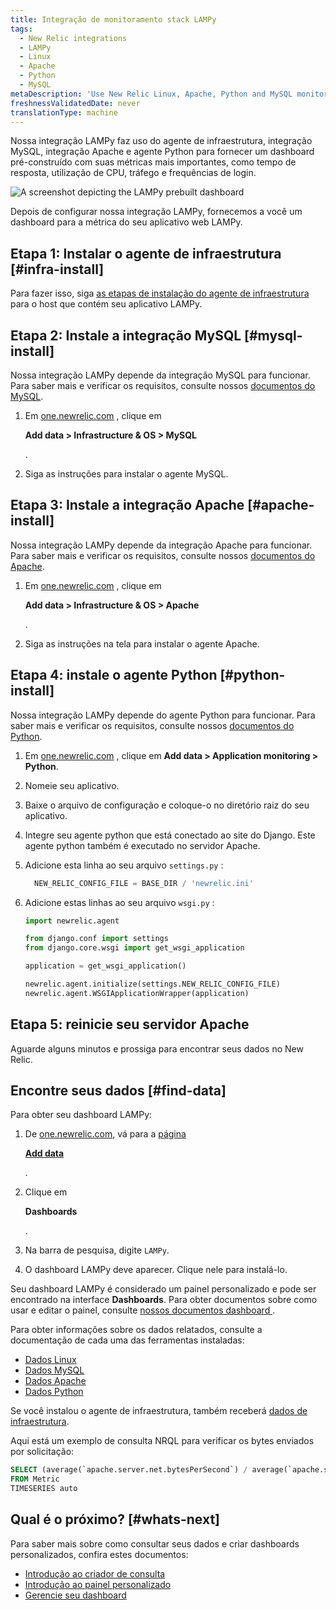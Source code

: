 ```yaml
---
title: Integração de monitoramento stack LAMPy
tags:
  - New Relic integrations
  - LAMPy
  - Linux
  - Apache
  - Python
  - MySQL
metaDescription: 'Use New Relic Linux, Apache, Python and MySQL monitoring to get a dashboard with metrics from your LAMPy application.'
freshnessValidatedDate: never
translationType: machine
---
```



Nossa integração LAMPy faz uso do agente de infraestrutura, integração MySQL, integração Apache e agente Python para fornecer um dashboard pré-construído com suas métricas mais importantes, como tempo de resposta, utilização de CPU, tráfego e frequências de login.

<img
  title="Lampy dashboard"
  alt="A screenshot depicting the LAMPy prebuilt dashboard"
  src={infrastructureLampyDashboard}
/>

<figcaption>
  Depois de configurar nossa integração LAMPy, fornecemos a você um dashboard para a métrica do seu aplicativo web LAMPy.
</figcaption>

## Etapa 1: Instalar o agente de infraestrutura [#infra-install]

Para fazer isso, siga [as etapas de instalação do agente de infraestrutura](/docs/infrastructure/install-infrastructure-agent/linux-installation/install-infrastructure-monitoring-agent-linux) para o host que contém seu aplicativo LAMPy.

## Etapa 2: Instale a integração MySQL [#mysql-install]

Nossa integração LAMPy depende da integração MySQL para funcionar. Para saber mais e verificar os requisitos, consulte nossos [documentos do MySQL](/install/mysql/).

1. Em [one.newrelic.com](https://one.newrelic.com) , clique em

   <DoNotTranslate>**Add data > Infrastructure & OS > MySQL**</DoNotTranslate>

   .

2. Siga as instruções para instalar o agente MySQL.

## Etapa 3: Instale a integração Apache [#apache-install]

Nossa integração LAMPy depende da integração Apache para funcionar. Para saber mais e verificar os requisitos, consulte nossos [documentos do Apache](/docs/infrastructure/host-integrations/host-integrations-list/apache-monitoring-integration/).

1. Em [one.newrelic.com](https://one.newrelic.com) , clique em

   <DoNotTranslate>**Add data > Infrastructure & OS > Apache**</DoNotTranslate>

   .

2. Siga as instruções na tela para instalar o agente Apache.

## Etapa 4: instale o agente Python [#python-install]

Nossa integração LAMPy depende do agente Python para funcionar. Para saber mais e verificar os requisitos, consulte nossos [documentos do Python](/docs/apm/agents/python-agent/getting-started/introduction-new-relic-python/).

1. Em [one.newrelic.com](https://one.newrelic.com) , clique em <DoNotTranslate>**Add data > Application monitoring > Python**</DoNotTranslate>.

2. Nomeie seu aplicativo.

3. Baixe o arquivo de configuração e coloque-o no diretório raiz do seu aplicativo.

4. Integre seu agente python que está conectado ao site do Django. Este agente python também é executado no servidor Apache.

5. Adicione esta linha ao seu arquivo `settings.py` :

   ```py
     NEW_RELIC_CONFIG_FILE = BASE_DIR / 'newrelic.ini'
   ```

6. Adicione estas linhas ao seu arquivo `wsgi.py` :

   ```py
   import newrelic.agent

   from django.conf import settings 
   from django.core.wsgi import get_wsgi_application

   application = get_wsgi_application()

   newrelic.agent.initialize(settings.NEW_RELIC_CONFIG_FILE)
   newrelic.agent.WSGIApplicationWrapper(application)

   ```

## Etapa 5: reinicie seu servidor Apache

Aguarde alguns minutos e prossiga para encontrar seus dados no New Relic.

## Encontre seus dados [#find-data]

Para obter seu dashboard LAMPy:

1. De [one.newrelic.com](https://one.newrelic.com), vá para a [página](https://one.newrelic.com/marketplace)

   <DoNotTranslate>[**Add data**](https://one.newrelic.com/marketplace)</DoNotTranslate>

   [ ](https://one.newrelic.com/marketplace).

2. Clique em

   <DoNotTranslate>**Dashboards**</DoNotTranslate>

   .

3. Na barra de pesquisa, digite `LAMPy`.

4. O dashboard LAMPy deve aparecer. Clique nele para instalá-lo.

Seu dashboard LAMPy é considerado um painel personalizado e pode ser encontrado na interface <DoNotTranslate>**Dashboards**</DoNotTranslate>. Para obter documentos sobre como usar e editar o painel, consulte [nossos documentos dashboard ](/docs/query-your-data/explore-query-data/dashboards/introduction-dashboards).

Para obter informações sobre os dados relatados, consulte a documentação de cada uma das ferramentas instaladas:

* [Dados Linux](/docs/infrastructure/install-infrastructure-agent/linux-installation/install-infrastructure-monitoring-agent-linux/)
* [Dados MySQL](/install/mysql/#metrics)
* [Dados Apache](/docs/infrastructure/host-integrations/host-integrations-list/apache-monitoring-integration/)
* [Dados Python](/docs/apm/agents/python-agent/getting-started/introduction-new-relic-python/)

Se você instalou o agente de infraestrutura, também receberá [dados de infraestrutura](/docs/infrastructure/manage-your-data/data-instrumentation/default-infrastructure-monitoring-data/#infrastructure-events).

Aqui está um exemplo de consulta NRQL para verificar os bytes enviados por solicitação:

```sql
SELECT (average(`apache.server.net.bytesPerSecond`) / average(`apache.server.net.requestsPerSecond`)) as 'Bytes sent per request' 
FROM Metric 
TIMESERIES auto
```

## Qual é o próximo? [#whats-next]

Para saber mais sobre como consultar seus dados e criar dashboards personalizados, confira estes documentos:

* [Introdução ao criador de consulta](/docs/query-your-data/explore-query-data/query-builder/introduction-query-builder)
* [Introdução ao painel personalizado](/docs/query-your-data/explore-query-data/dashboards/introduction-dashboards)
* [Gerencie seu dashboard](/docs/query-your-data/explore-query-data/dashboards/manage-your-dashboard)